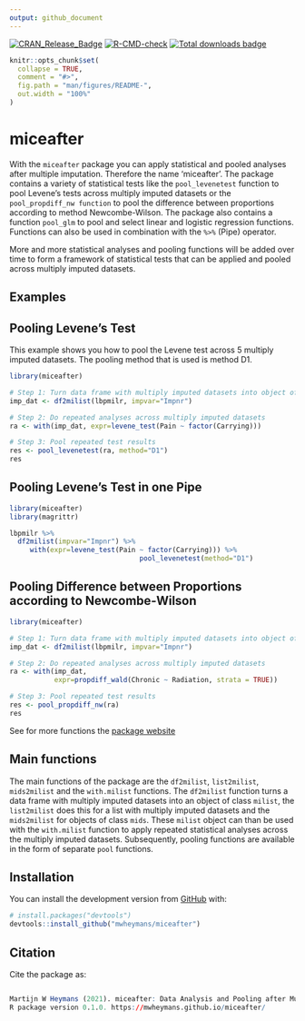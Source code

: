 ```yaml
---
output: github_document
---
```


<!-- README.md is generated from README.Rmd. Please edit that file -->

<!-- badges: start -->
[![CRAN_Release_Badge](https://www.r-pkg.org/badges/version-ago/miceafter)](https://CRAN.R-project.org/package=miceafter)
[![R-CMD-check](https://github.com/mwheymans/miceafter/workflows/R-CMD-check/badge.svg)](https://github.com/mwheymans/miceafter/actions)
[![Total downloads badge](https://cranlogs.r-pkg.org/badges/grand-total/miceafter?color=blue)](https://CRAN.R-project.org/package=miceafter)
<!-- badges: end -->


```r
knitr::opts_chunk$set(
  collapse = TRUE,
  comment = "#>",
  fig.path = "man/figures/README-",
  out.width = "100%"
)
```

# miceafter

With the `miceafter` package you can apply statistical and pooled analyses after multiple imputation. Therefore the name 'miceafter'. The package contains a variety of statistical tests like the `pool_levenetest` function to pool Levene's tests across multiply imputed datasets or the `pool_propdiff_nw function` to pool the difference between proportions according to method Newcombe-Wilson. The package also contains a function `pool_glm` to pool and select linear and logistic regression functions. Functions can also be used in combination with the `%>%` (Pipe) operator.

More and more statistical analyses and pooling functions will be added over time to form a framework of statistical tests that can be applied and pooled across multiply imputed datasets.

## Examples

## Pooling Levene's Test

This example shows you how to pool the Levene test across 5 multiply imputed datasets. The pooling method that is used is method D1.

```r

library(miceafter)

# Step 1: Turn data frame with multiply imputed datasets into object of 'milist'
imp_dat <- df2milist(lbpmilr, impvar="Impnr")

# Step 2: Do repeated analyses across multiply imputed datasets
ra <- with(imp_dat, expr=levene_test(Pain ~ factor(Carrying)))

# Step 3: Pool repeated test results
res <- pool_levenetest(ra, method="D1")
res

```

## Pooling Levene's Test in one Pipe

```r

library(miceafter)
library(magrittr)

lbpmilr %>%
  df2milist(impvar="Impnr") %>%
     with(expr=levene_test(Pain ~ factor(Carrying))) %>%
                                pool_levenetest(method="D1")

```

## Pooling Difference between Proportions according to Newcombe-Wilson

```r

library(miceafter)

# Step 1: Turn data frame with multiply imputed datasets into object of 'milist'
imp_dat <- df2milist(lbpmilr, impvar="Impnr")

# Step 2: Do repeated analyses across multiply imputed datasets
ra <- with(imp_dat, 
           expr=propdiff_wald(Chronic ~ Radiation, strata = TRUE))

# Step 3: Pool repeated test results
res <- pool_propdiff_nw(ra)
res

```

See for more functions the [package website](https://mwheymans.github.io/miceafter/)

## Main functions

The main functions of the package are the `df2milist`, `list2milist`, `mids2milist` and the `with.milist` functions. The `df2milist` function turns a data frame with multiply imputed datasets into an object of class `milist`, the `list2milist` does this for a list with multiply imputed datasets and the `mids2milist` for objects of class `mids`. These `milist` object can than be used with the `with.milist` function to apply repeated statistical analyses across the multiply imputed datasets. Subsequently, pooling functions are available in the form of separate `pool` functions. 

## Installation

You can install the development version from [GitHub](https://github.com/) with:

``` r
# install.packages("devtools")
devtools::install_github("mwheymans/miceafter")
```

## Citation

Cite the package as:

``` r

Martijn W Heymans (2021). miceafter: Data Analysis and Pooling after Multiple Imputation. 
R package version 0.1.0. https://mwheymans.github.io/miceafter/

```

